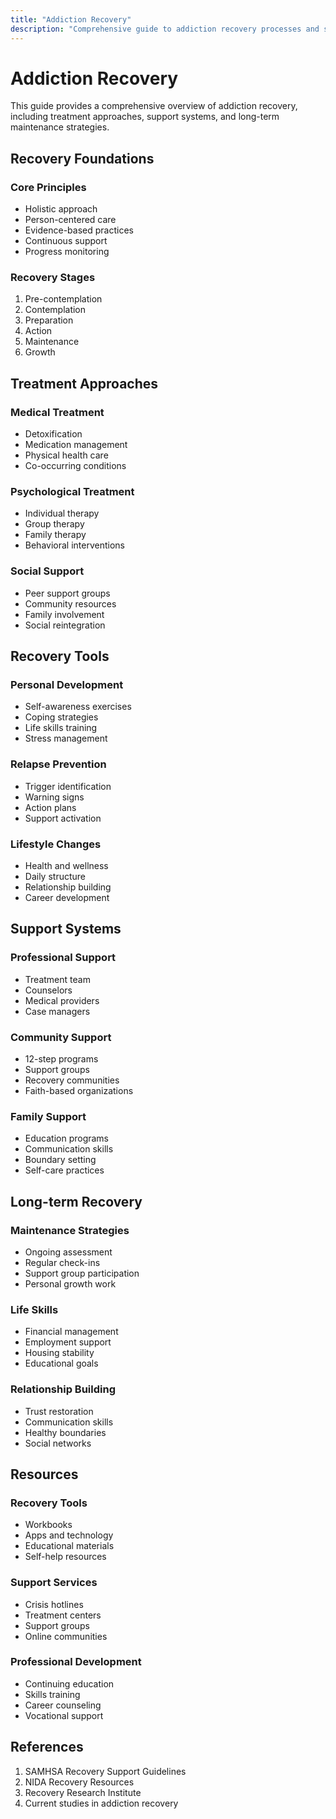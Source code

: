 ```yaml
---
title: "Addiction Recovery"
description: "Comprehensive guide to addiction recovery processes and support systems"
---
```


# Addiction Recovery

This guide provides a comprehensive overview of addiction recovery, including treatment approaches, support systems, and long-term maintenance strategies.

## Recovery Foundations

### Core Principles

- Holistic approach
- Person-centered care
- Evidence-based practices
- Continuous support
- Progress monitoring

### Recovery Stages

1. Pre-contemplation
2. Contemplation
3. Preparation
4. Action
5. Maintenance
6. Growth

## Treatment Approaches

### Medical Treatment

- Detoxification
- Medication management
- Physical health care
- Co-occurring conditions

### Psychological Treatment

- Individual therapy
- Group therapy
- Family therapy
- Behavioral interventions

### Social Support

- Peer support groups
- Community resources
- Family involvement
- Social reintegration

## Recovery Tools

### Personal Development

- Self-awareness exercises
- Coping strategies
- Life skills training
- Stress management

### Relapse Prevention

- Trigger identification
- Warning signs
- Action plans
- Support activation

### Lifestyle Changes

- Health and wellness
- Daily structure
- Relationship building
- Career development

## Support Systems

### Professional Support

- Treatment team
- Counselors
- Medical providers
- Case managers

### Community Support

- 12-step programs
- Support groups
- Recovery communities
- Faith-based organizations

### Family Support

- Education programs
- Communication skills
- Boundary setting
- Self-care practices

## Long-term Recovery

### Maintenance Strategies

- Ongoing assessment
- Regular check-ins
- Support group participation
- Personal growth work

### Life Skills

- Financial management
- Employment support
- Housing stability
- Educational goals

### Relationship Building

- Trust restoration
- Communication skills
- Healthy boundaries
- Social networks

## Resources

### Recovery Tools

- Workbooks
- Apps and technology
- Educational materials
- Self-help resources

### Support Services

- Crisis hotlines
- Treatment centers
- Support groups
- Online communities

### Professional Development

- Continuing education
- Skills training
- Career counseling
- Vocational support

## References

1. SAMHSA Recovery Support Guidelines
2. NIDA Recovery Resources
3. Recovery Research Institute
4. Current studies in addiction recovery
